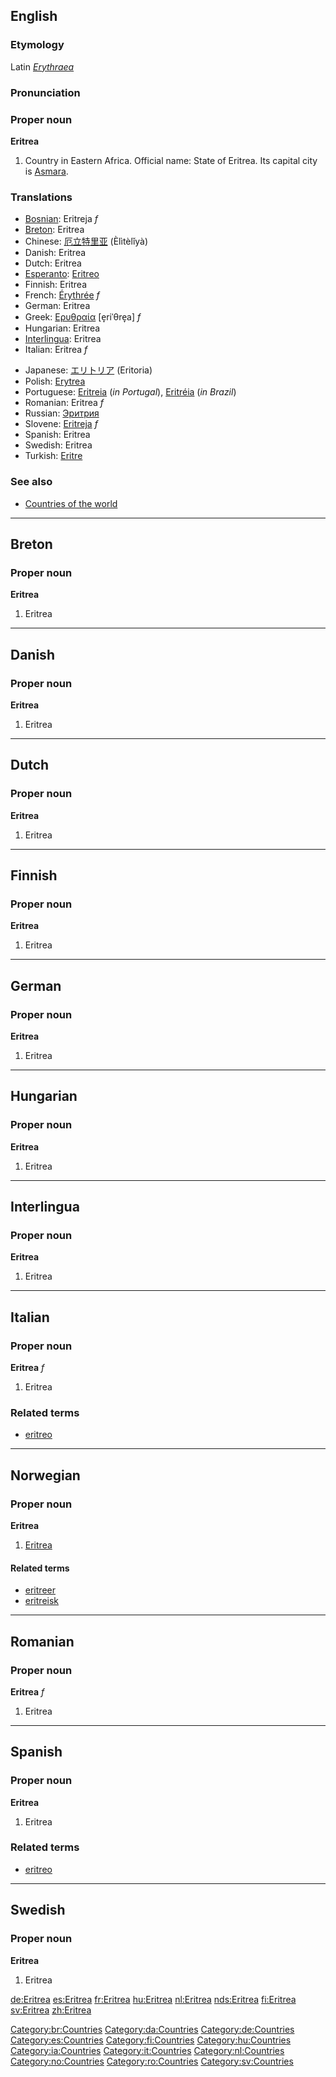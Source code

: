 :{{see|eritrea}}
{{Wikipedia}}
==English==
===Etymology===
Latin ''[[Erythraea]]''
===Pronunciation===
{{IPAchar|/ˌerɪˈtreɪə/, /ˌerɪˈtriːə/}}
===Proper noun===
'''Eritrea'''

# Country in Eastern Africa. Official name: State of Eritrea. Its capital city is [[Asmara]].

===Translations===
{{top}}
*[[Bosnian]]: Eritreja ''f''
*[[Breton]]: Eritrea
*Chinese: [[厄立特里亚]] (Èlìtèlǐyà)
*Danish: Eritrea
*Dutch: Eritrea
*[[Esperanto]]: [[Eritreo]]
*Finnish: Eritrea
*French: [[Érythrée]] ''f''
*German: Eritrea
*Greek: [[Ερυθραία]] [e̞riˈθre̞a] ''f''
*Hungarian: Eritrea
*[[Interlingua]]: Eritrea
*Italian: Eritrea ''f''
{{mid}}
*Japanese: [[エリトリア]] (Eritoria)
*Polish: [[Erytrea]]
*Portuguese: [[Eritreia]] (''in Portugal''), [[Eritréia]] (''in Brazil'')
*Romanian: Eritrea ''f''
*Russian: [[Эритрия]]
*Slovene: [[Eritreja]] ''f''
*Spanish: Eritrea
*Swedish: Eritrea
*Turkish: [[Eritre]]
{{bottom}}

===See also===
*[[Countries of the world]]

----

==Breton==
===Proper noun===
'''Eritrea'''
#Eritrea

----

==Danish==
===Proper noun===
'''Eritrea'''
#Eritrea

----

==Dutch==
===Proper noun===
'''Eritrea'''
#Eritrea

----

==Finnish==
===Proper noun===
'''Eritrea'''
#Eritrea

----

==German==
===Proper noun===
'''Eritrea'''
#Eritrea

-----

==Hungarian==
===Proper noun===
'''Eritrea'''
#Eritrea

----

==Interlingua==
===Proper noun===
'''Eritrea'''
#Eritrea

----

==Italian==
===Proper noun===
'''Eritrea''' ''f''
#Eritrea

===Related terms===
*[[eritreo]]

----

==Norwegian==
===Proper noun===
'''Eritrea'''
#[[#English|Eritrea]]
====Related terms====
*[[eritreer]]
*[[eritreisk]]

----

==Romanian==
===Proper noun===
'''Eritrea''' ''f''
#Eritrea

----

==Spanish==
===Proper noun===
'''Eritrea'''
#Eritrea

===Related terms===
*[[eritreo]]

----

==Swedish==
===Proper noun===
'''Eritrea'''
#Eritrea

[[Category:br:Countries]]
[[Category:da:Countries]]
[[Category:de:Countries]]
[[Category:es:Countries]]
[[Category:fi:Countries]]
[[Category:hu:Countries]]
[[Category:ia:Countries]]
[[Category:it:Countries]]
[[Category:nl:Countries]]
[[Category:no:Countries]]
[[Category:ro:Countries]]
[[Category:sv:Countries]]

[[de:Eritrea]]
[[es:Eritrea]]
[[fr:Eritrea]]
[[hu:Eritrea]]
[[nl:Eritrea]]
[[nds:Eritrea]]
[[fi:Eritrea]]
[[sv:Eritrea]]
[[zh:Eritrea]]